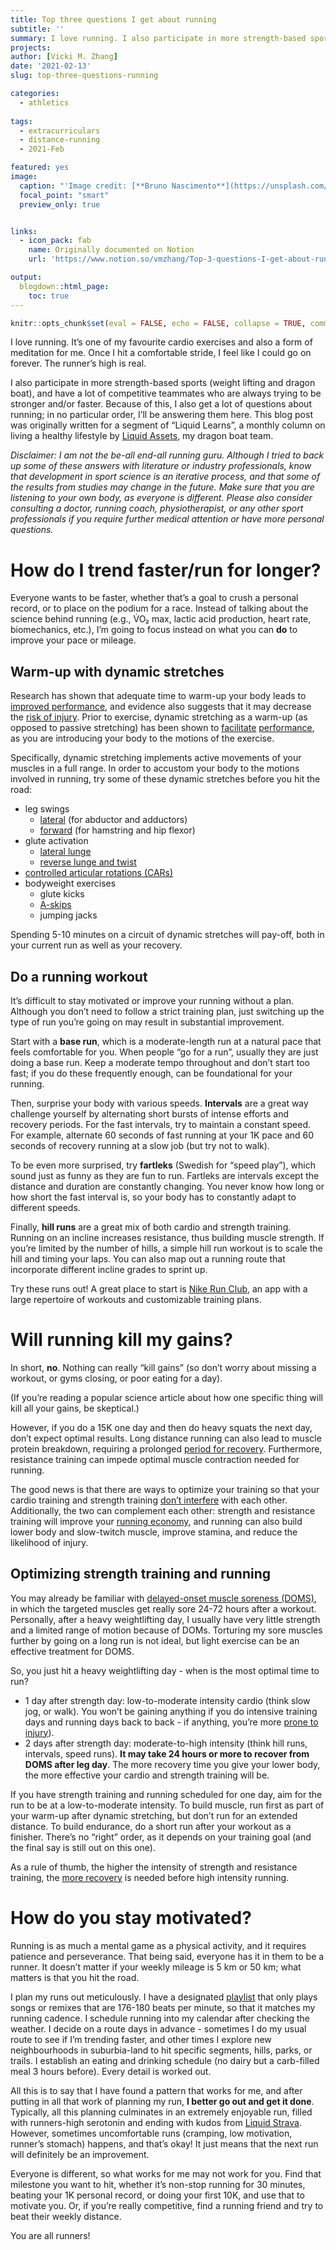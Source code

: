 ```yaml
---
title: Top three questions I get about running
subtitle: ''
summary: I love running. I also participate in more strength-based sports (weight lifting and dragon boat), and have a lot of competitive teammates who are always trying to be stronger and/or faster. Because of this, I also get a lot of questions about running.
projects:
author: [Vicki M. Zhang]
date: '2021-02-13'
slug: top-three-questions-running

categories:
  - athletics
  
tags:
  - extracurriculars
  - distance-running
  - 2021-Feb

featured: yes
image:
  caption: "'Image credit: [**Bruno Nascimento**](https://unsplash.com/photos/PHIgYUGQPvU)'"
  focal_point: "smart"
  preview_only: true


links:
  - icon_pack: fab
    name: Originally documented on Notion
    url: 'https://www.notion.so/vmzhang/Top-3-questions-I-get-about-running-4b4e19ddec08473f8efdf30200033e2e'

output:
  blogdown::html_page:
    toc: true
---
```



```r
knitr::opts_chunk$set(eval = FALSE, echo = FALSE, collapse = TRUE, comment = NA, tidy = FALSE)
```


I love running. It's one of my favourite cardio exercises and also a form of meditation for me. Once I hit a comfortable stride, I feel like I could go on forever. The runner's high is real.

I also participate in more strength-based sports (weight lifting and dragon boat), and have a lot of competitive teammates who are always trying to be stronger and/or faster. Because of this, I also get a lot of questions about running; in no particular order, I'll be answering them here. This blog post was originally written for a segment of "Liquid Learns", a monthly column on living a healthy lifestyle by [Liquid Assets](https://www.liquidassetsdbt.com/), my dragon boat team.

*Disclaimer: I am not the be-all end-all running guru. Although I tried to back up some of these answers with literature or industry professionals, know that development in sport science is an iterative process, and that some of the results from studies may change in the future. Make sure that you are listening to your own body, as everyone is different. Please also consider consulting a doctor, running coach, physiotherapist, or any other sport professionals if you require further medical attention or have more personal questions.*

# How do I trend faster/run for longer?

Everyone wants to be faster, whether that's a goal to crush a personal record, or to place on the podium for a race. Instead of talking about the science behind running (e.g., V̇O₂ max, lactic acid production, heart rate, biomechanics, etc.), I'm going to focus instead on what you can **do** to improve your pace or mileage.

## Warm-up with dynamic stretches

Research has shown that adequate time to warm-up your body leads to [improved performance](https://journals.lww.com/nsca-jscr/Fulltext/2010/01000/Effects_of_Warming_up_on_Physical_Performance__A.21.aspx?casa_token=45-7V3YnHYcAAAAA:PR_CloZWD156qr980Qc7BxkadD4ajlOeJY0BxkUjIb1urK0mdwQ1TXjNKQ6bkgA2mab6-sVg7lCAWb44gKIEjSI), and evidence also suggests that it may decrease the [risk of injury](https://www.sciencedirect.com/science/article/pii/S144024400600051X?casa_token=yI7V99aEtC8AAAAA:UyholKRfIA_zlYDTnNk5Cz-kwBfxfTpfExW0QpIKIqe0Uxe_92v3i8575g6x9DHLaj0Y7fMbnA). Prior to exercise, dynamic stretching as a warm-up (as opposed to passive stretching) has been shown to [facilitate](https://link.springer.com/article/10.1007/s00421-011-1879-2#Sec10) [performance](https://www.ncbi.nlm.nih.gov/pmc/articles/PMC3273886/), as you are introducing your body to the motions of the exercise.

Specifically, dynamic stretching implements active movements of your muscles in a full range. In order to accustom your body to the motions involved in running, try some of these dynamic stretches before you hit the road:

- leg swings
    - [lateral](https://www.youtube.com/watch?v=ZNpRO--nSN8) (for abductor and adductors)
    - [forward](https://www.youtube.com/watch?v=25ET51u9oAc) (for hamstring and hip flexor)
- glute activation
    - [lateral lunge](https://www.youtube.com/watch?v=J1JwEN32nCQ)
    - [reverse lunge and twist](https://www.youtube.com/watch?v=LrIE5onzj68)
- [controlled articular rotations (CARs)](https://www.youtube.com/watch?v=G494iVXq3lk)
- bodyweight exercises
    - glute kicks
    - [A-skips](https://www.youtube.com/watch?v=yvFZECOpbEk)
    - jumping jacks

Spending 5-10 minutes on a circuit of dynamic stretches will pay-off, both in your current run as well as your recovery. 

## Do a running workout

It's difficult to stay motivated or improve your running without a plan. Although you don't need to follow a strict training plan, just switching up the type of run you're going on may result in substantial improvement. 

Start with a **base run**, which is a moderate-length run at a natural pace that feels comfortable for you. When people "go for a run", usually they are just doing a base run. Keep a moderate tempo throughout and don't start too fast; if you do these frequently enough, can be foundational for your running.

Then, surprise your body with various speeds. **Intervals** are a great way challenge yourself by alternating short bursts of intense efforts and recovery periods. For the fast intervals, try to maintain a constant speed. For example, alternate 60 seconds of fast running at your 1K pace and 60 seconds of recovery running at a slow job (but try not to walk).

To be even more surprised, try **fartleks** (Swedish for "speed play"), which sound just as funny as they are fun to run. Fartleks are intervals except the distance and duration are constantly changing. You never know how long or how short the fast interval is, so your body has to constantly adapt to different speeds.

Finally, **hill runs** are a great mix of both cardio and strength training. Running on an incline increases resistance, thus building muscle strength. If you're limited by the number of hills, a simple hill run workout is to scale the hill and timing your laps. You can also map out a running route that incorporate different incline grades to sprint up.

Try these runs out! A great place to start is [Nike Run Club](https://www.nike.com/ca/nrc-app), an app with a large repertoire of workouts and customizable training plans.

# Will running kill my gains?

In short, **no**. Nothing can really "kill gains" (so don't worry about missing a workout, or gyms closing, or poor eating for a day).

(If you're reading a popular science article about how one specific thing will kill all your gains, be skeptical.)

However, if you do a 15K one day and then do heavy squats the next day, don't expect optimal results. Long distance running can also lead to muscle protein breakdown, requiring a prolonged [period for recovery](https://www.ncbi.nlm.nih.gov/pmc/articles/PMC4792989/). Furthermore, resistance training can impede optimal muscle contraction needed for running.

The good news is that there are ways to optimize your training so that your cardio training and strength training [don't interfere](https://www.google.com/search?q=aphrodite+project&rlz=1C5CHFA_enCA932CA932&oq=aphrodite+project&aqs=chrome..69i57j0i67i433j0i67l2j0i131i433j0j0i131i433l2.2532j0j1&sourceid=chrome&ie=UTF-8) with each other. Additionally, the two can complement each other: strength and resistance training will improve your [running economy](https://www.thieme-connect.de/products/ejournals/abstract/10.1055/s-2007-964849), and running can also build lower body and slow-twitch muscle, improve stamina, and reduce the likelihood of injury.

## Optimizing strength training and running

You may already be familiar with [delayed-onset muscle soreness (DOMS)](https://link.springer.com/article/10.2165/00007256-200333020-00005?sponsor=3398153&error=cookies_not_supported&code=70d9c84d-e2a6-43d4-a7c7-178d50f7ff98#Abs1), in which the targeted muscles get really sore 24-72 hours after a workout. Personally, after a heavy weightlifting day, I usually have very little strength and a limited range of motion because of DOMs. Torturing my sore muscles further by going on a long run is not ideal, but light exercise can be an effective treatment for DOMS.

So, you just hit a heavy weightlifting day - when is the most optimal time to run?

- 1 day after strength day: low-to-moderate intensity cardio (think slow jog, or walk). You won't be gaining anything if you do intensive training days and running days back to back - if anything, you're more [prone to injury](https://journals.lww.com/nsca-jscr/Fulltext/2016/03000/Specific_Training_Effects_of_Concurrent_Aerobic.10.aspx)).
- 2 days after strength day: moderate-to-high intensity (think hill runs, intervals, speed runs). **It may take 24 hours or more to recover from DOMS after leg day**. The more recovery time you give your lower body, the more effective your cardio and strength training will be.

If you have strength training and running scheduled for one day, aim for the run to be at a low-to-moderate intensity. To build muscle, run first as part of your warm-up after dynamic stretching, but don't run for an extended distance. To build endurance, do a short run after your workout as a finisher. There's no "right" order, as it depends on your training goal (and the final say is still out on this one).

As a rule of thumb, the higher the intensity of strength and resistance training, the [more recovery](https://link.springer.com/article/10.1007%2Fs40279-019-01072-2#Sec17) is needed before high intensity running.

# How do you stay motivated?

Running is as much a mental game as a physical activity, and it requires patience and perseverance. That being said, everyone has it in them to be a runner. It doesn't matter if your weekly mileage is 5 km or 50 km; what matters is that you hit the road.

I plan my runs out meticulously. I have a designated [playlist](https://music.apple.com/ca/playlist/run/pl.u-xlyNEpVtky5l59l) that only plays songs or remixes that are 176-180 beats per minute, so that it matches my running cadence. I schedule running into my calendar after checking the weather. I decide on a route days in advance - sometimes I do my usual route to see if I'm trending faster, and other times I explore new neighbourhoods in suburbia-land to hit specific segments, hills, parks, or trails. I establish an eating and drinking schedule (no dairy but a carb-filled meal 3 hours before). Every detail is worked out.

All this is to say that I have found a pattern that works for me, and after putting in all that work of planning my run, **I better go out and get it done**. Typically, all this planning culminates in an extremely enjoyable run, filled with runners-high serotonin and ending with kudos from [Liquid Strava](https://www.strava.com/clubs/liquidassets). However, sometimes uncomfortable runs (cramping, low motivation, runner's stomach) happens, and that's okay! It just means that the next run will definitely be an improvement.

Everyone is different, so what works for me may not work for you. Find that milestone you want to hit, whether it's non-stop running for 30 minutes, beating your 1K personal record, or doing your first 10K, and use that to motivate you. Or, if you're really competitive, find a running friend and try to beat their weekly distance.

You are all runners!
